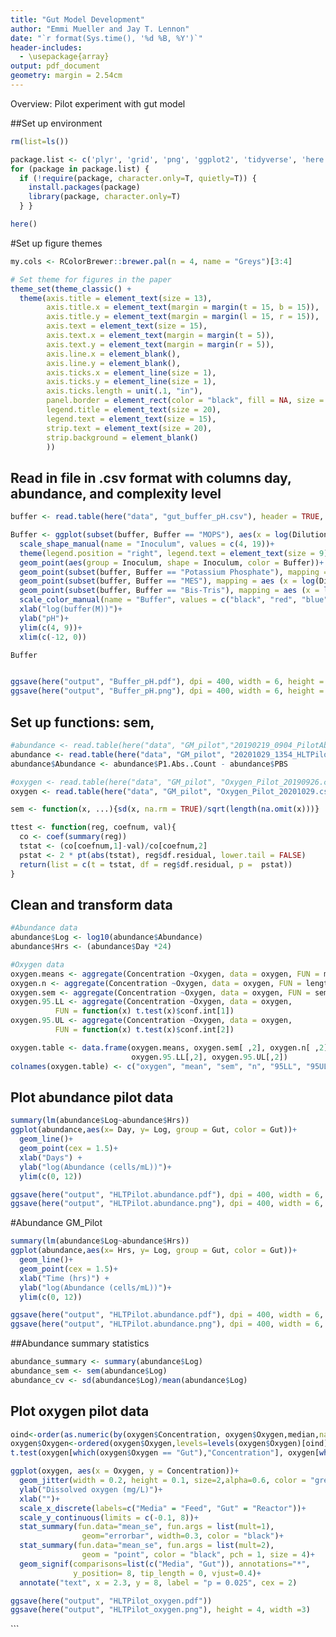 ```yaml
---
title: "Gut Model Development"
author: "Emmi Mueller and Jay T. Lennon"
date: "`r format(Sys.time(), '%d %B, %Y')`"
header-includes:
  - \usepackage{array}
output: pdf_document
geometry: margin = 2.54cm
---
```

Overview: Pilot experiment with gut model

##Set up environment
```r
rm(list=ls())

package.list <- c('plyr', 'grid', 'png', 'ggplot2', 'tidyverse', 'here', 'ggpmisc', 'Hmisc', 'ggsignif', 'ggpubr') 
for (package in package.list) {
  if (!require(package, character.only=T, quietly=T)) { 
    install.packages(package)
    library(package, character.only=T)
  } }

here()
```
#Set up figure themes
```r
my.cols <- RColorBrewer::brewer.pal(n = 4, name = "Greys")[3:4]

# Set theme for figures in the paper
theme_set(theme_classic() + 
  theme(axis.title = element_text(size = 13),
        axis.title.x = element_text(margin = margin(t = 15, b = 15)),
        axis.title.y = element_text(margin = margin(l = 15, r = 15)),
        axis.text = element_text(size = 15),
        axis.text.x = element_text(margin = margin(t = 5)),
        axis.text.y = element_text(margin = margin(r = 5)),
        axis.line.x = element_blank(),
        axis.line.y = element_blank(),
        axis.ticks.x = element_line(size = 1),
        axis.ticks.y = element_line(size = 1),
        axis.ticks.length = unit(.1, "in"),
        panel.border = element_rect(color = "black", fill = NA, size = 1.5),
        legend.title = element_text(size = 20),
        legend.text = element_text(size = 15),
        strip.text = element_text(size = 20),
        strip.background = element_blank()
        ))
```
## Read in file in .csv format with columns day, abundance, and complexity level
```r
buffer <- read.table(here("data", "gut_buffer_pH.csv"), header = TRUE, sep = ",")

Buffer <- ggplot(subset(buffer, Buffer == "MOPS"), aes(x = log(Dilution, 10), y = pH))+
  scale_shape_manual(name = "Inoculum", values = c(4, 19))+
  theme(legend.position = "right", legend.text = element_text(size = 9), legend.title = element_text(size = 12))+
  geom_point(aes(group = Inoculum, shape = Inoculum, color = Buffer))+
  geom_point(subset(buffer, Buffer == "Potassium Phosphate"), mapping = aes (x = log(Dilution, 10), y = pH, group = Inoculum, shape = Inoculum, color = Buffer))+
  geom_point(subset(buffer, Buffer == "MES"), mapping = aes (x = log(Dilution, 10), y = pH, group = Inoculum, shape = Inoculum, color = Buffer))+
  geom_point(subset(buffer, Buffer == "Bis-Tris"), mapping = aes (x = log(Dilution, 10), y = pH, group = Inoculum, shape = Inoculum, color = Buffer))+
  scale_color_manual(name = "Buffer", values = c("black", "red", "blue", "orange"), labels = c("MOPS", "Potassium Phosphate", "MES", "Bis-Tris"))+
  xlab("log(buffer(M))")+
  ylab("pH")+
  ylim(c(4, 9))+
  xlim(c(-12, 0))

Buffer


ggsave(here("output", "Buffer_pH.pdf"), dpi = 400, width = 6, height = 4)
ggsave(here("output", "Buffer_pH.png"), dpi = 400, width = 6, height = 4)
```

## Set up functions: sem, 
```r
#abundance <- read.table(here("data", "GM_pilot","20190219_0904_PilotAbundance.csv"), header = TRUE, sep = ",")
abundance <- read.table(here("data", "GM_pilot", "20201029_1354_HLTPilotAbundance.csv"), header = TRUE, sep = ",")
abundance$Abundance <- abundance$P1.Abs..Count - abundance$PBS

#oxygen <- read.table(here("data", "GM_pilot", "Oxygen_Pilot_20190926.csv"), header = TRUE, sep = ",")
oxygen <- read.table(here("data", "GM_pilot", "Oxygen_Pilot_20201029.csv"), header = TRUE, sep = ",")

sem <- function(x, ...){sd(x, na.rm = TRUE)/sqrt(length(na.omit(x)))}

ttest <- function(reg, coefnum, val){
  co <- coef(summary(reg))
  tstat <- (co[coefnum,1]-val)/co[coefnum,2]
  pstat <- 2 * pt(abs(tstat), reg$df.residual, lower.tail = FALSE)
  return(list = c(t = tstat, df = reg$df.residual, p =  pstat))
}
```

## Clean and transform data
```r
#Abundance data
abundance$Log <- log10(abundance$Abundance)
abundance$Hrs <- (abundance$Day *24)

#Oxygen data
oxygen.means <- aggregate(Concentration ~Oxygen, data = oxygen, FUN = mean) 
oxygen.n <- aggregate(Concentration ~Oxygen, data = oxygen, FUN = length) 
oxygen.sem <- aggregate(Concentration ~Oxygen, data = oxygen, FUN = sem) 
oxygen.95.LL <- aggregate(Concentration ~Oxygen, data = oxygen,
          FUN = function(x) t.test(x)$conf.int[1])
oxygen.95.UL <- aggregate(Concentration ~Oxygen, data = oxygen,
          FUN = function(x) t.test(x)$conf.int[2])

oxygen.table <- data.frame(oxygen.means, oxygen.sem[ ,2], oxygen.n[ ,2], 
                           oxygen.95.LL[,2], oxygen.95.UL[,2])
colnames(oxygen.table) <- c("oxygen", "mean", "sem", "n", "95LL", "95UL")
```

## Plot abundance pilot data
```r
summary(lm(abundance$Log~abundance$Hrs))
ggplot(abundance,aes(x= Day, y= Log, group = Gut, color = Gut))+
  geom_line()+
  geom_point(cex = 1.5)+
  xlab("Days") +
  ylab("log(Abundance (cells/mL))")+
  ylim(c(0, 12))

ggsave(here("output", "HLTPilot.abundance.pdf"), dpi = 400, width = 6, height = 5)
ggsave(here("output", "HLTPilot.abundance.png"), dpi = 400, width = 6, height = 5)
```
#Abundance GM_Pilot
```r
summary(lm(abundance$Log~abundance$Hrs))
ggplot(abundance,aes(x= Hrs, y= Log, group = Gut, color = Gut))+
  geom_line()+
  geom_point(cex = 1.5)+
  xlab("Time (hrs)") +
  ylab("log(Abundance (cells/mL))")+
  ylim(c(0, 12))

ggsave(here("output", "HLTPilot.abundance.pdf"), dpi = 400, width = 6, height = 5)
ggsave(here("output", "HLTPilot.abundance.png"), dpi = 400, width = 6, height = 5)
```

##Abundance summary statistics
```r

abundance_summary <- summary(abundance$Log)
abundance_sem <- sem(abundance$Log)
abundance_cv <- sd(abundance$Log)/mean(abundance$Log)

```

## Plot oxygen pilot data
```r
oind<-order(as.numeric(by(oxygen$Concentration, oxygen$Oxygen,median,na.rm=T)), decreasing = T)
oxygen$Oxygen<-ordered(oxygen$Oxygen,levels=levels(oxygen$Oxygen)[oind])
t.test(oxygen[which(oxygen$Oxygen == "Gut"),"Concentration"], oxygen[which(oxygen$Oxygen == "Media"),"Concentration"])

ggplot(oxygen, aes(x = Oxygen, y = Concentration))+
  geom_jitter(width = 0.2, height = 0.1, size=2,alpha=0.6, color = "grey")+
  ylab("Dissolved oxygen (mg/L)")+
  xlab("")+
  scale_x_discrete(labels=c("Media" = "Feed", "Gut" = "Reactor"))+
  scale_y_continuous(limits = c(-0.1, 8))+
  stat_summary(fun.data="mean_se", fun.args = list(mult=1), 
                geom="errorbar", width=0.3, color = "black")+
  stat_summary(fun.data="mean_se", fun.args = list(mult=2),
                geom = "point", color = "black", pch = 1, size = 4)+
  geom_signif(comparisons=list(c("Media", "Gut")), annotations="*",
              y_position= 8, tip_length = 0, vjust=0.4)+
  annotate("text", x = 2.3, y = 8, label = "p = 0.025", cex = 2)

ggsave(here("output", "HLTPilot_oxygen.pdf"))
ggsave(here("output", "HLTPilot_oxygen.png"), height = 4, width =3)
```
```


